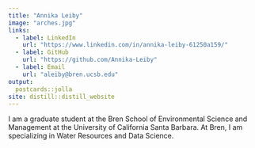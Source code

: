 ```yaml
---
title: "Annika Leiby"
image: "arches.jpg"
links:
  - label: LinkedIn
    url: "https://www.linkedin.com/in/annika-leiby-61250a159/"
  - label: GitHub
    url: "https://github.com/Annika-Leiby"
  - label: Email
    url: "aleiby@bren.ucsb.edu"
output:
  postcards::jolla
site: distill::distill_website
---
```

 
I am a graduate student at the Bren School of Environmental Science and Management at the University of California Santa Barbara. At Bren, I am specializing in Water Resources and Data Science.
